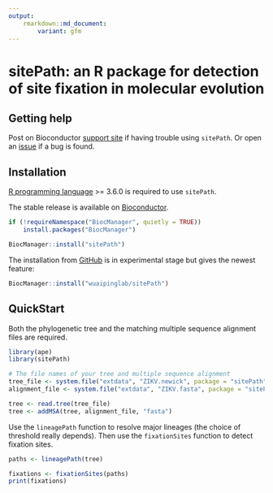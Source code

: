 ```yaml
---
output: 
    rmarkdown::md_document:
        variant: gfm
---
```


# sitePath: an R package for detection of site fixation in molecular evolution

## Getting help

Post on Bioconductor [support site](https://support.bioconductor.org/) if having trouble using `sitePath`. Or open an [issue](https://github.com/wuaipinglab/sitePath/issues/new?assignees=&labels=&template=bug_report.md&title=) if a bug is found.

## Installation

[R programming language](https://cran.r-project.org/) >= 3.6.0 is required to use `sitePath`.

The stable release is available on [Bioconductor](https://bioconductor.org/packages/release/bioc/html/sitePath.html).
```r
if (!requireNamespace("BiocManager", quietly = TRUE))
    install.packages("BiocManager")

BiocManager::install("sitePath")
```

The installation from [GitHub](https://github.com/wuaipinglab/sitePath/) is in experimental stage but gives the newest feature:
```r
BiocManager::install("wuaipinglab/sitePath")
```

## QuickStart

Both the phylogenetic tree and the matching multiple sequence alignment files are required.

```r
library(ape)
library(sitePath)

# The file names of your tree and multiple sequence alignment
tree_file <- system.file("extdata", "ZIKV.newick", package = "sitePath")
alignment_file <- system.file("extdata", "ZIKV.fasta", package = "sitePath")

tree <- read.tree(tree_file)
tree <- addMSA(tree, alignment_file, "fasta")
```

Use the `lineagePath` function to resolve major lineages (the choice of threshold really depends). Then use the `fixationSites` function to detect fixation sites.

```r
paths <- lineagePath(tree)

fixations <- fixationSites(paths)
print(fixations)
```
